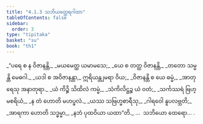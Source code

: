 ```yaml
---
title: "4.1.3 သဘိယတ္ထေရဂါထာ"
tableOfContents: false
sidebar:
  order: 3
type: "tipitaka"
basket: "su"
book: "th1"
---
```



<DynamicBreadcrumb />

<Division number="275" book="th1" e="ch" v="19" p="269">

<Paragraph number="513" type="verses" book="th1">
_“ပရေ စ န ဝိဇာနန္တိ,_  
_မယမေတ္ထ ယမာမသေ;_  
_ယေ စ တတ္ထ ဝိဇာနန္တိ,_  
_တတော သမ္မန္တိ မေဓဂါ._  

</Paragraph>

</Division>
<Division number="276" book="th1" e="ch" v="19" p="269">

<Paragraph number="514" type="verses" book="th1">
_ယဒါ စ အဝိဇာနန္တာ,_  
ဣရိယန္တျမရာ ဝိယ;_  
_ဝိဇာနန္တိ စ ယေ ဓမ္မံ,_  
_အာတုရေသု အနာတုရာ._  

</Paragraph>

</Division>
<Division number="277" book="th1" e="ch" v="19" p="270">

<Paragraph number="515" type="verses" book="th1">
_ယံ ကိဉ္စိ သိထိလံ ကမ္မံ,_  
_သံကိလိဋ္ဌဉ္စ ယံ ဝတံ;_  
_သင်္ကဿရံ ဗြဟ္မစရိယံ,_  
_န တံ ဟောတိ မဟပ္ဖလံ._  

</Paragraph>

</Division>
<Division number="278" book="th1" e="ch" v="19" p="270">

<Paragraph number="516" type="verses" book="th1">
_ယဿ သဗြဟ္မစာရီသု,_  
_ဂါရဝေါ နူပလဗ္ဘတိ;_  
_အာရကာ ဟောတိ သဒ္ဓမ္မာ,_  
_နဘံ ပုထဝိယာ ယထာ”တိ._  


</Paragraph>
</Division>

<Paragraph number="517" type="center" book="th1">
…  သဘိယော ထေရော… .
</Paragraph>